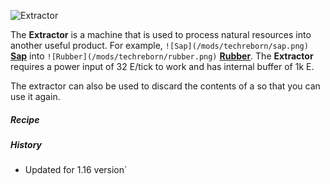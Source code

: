 ![Extractor](/mods/techreborn/extractor.png)

The **Extractor** is a machine that is used to process natural resources into another useful product.
For example, `![Sap](/mods/techreborn/sap.png)` **[Sap](items:part:sap "wikilink")** into `![Rubber](/mods/techreborn/rubber.png)` **[Rubber](items:part:rubber "wikilink")**. The **Extractor**
requires a power input of 32 E/tick to work and has internal buffer of 1k E.

The extractor can also be used to discard the contents of a
<Mcitem id="techreborn:cell"/> so that you can use
it again.


##### Recipe

<Recipe recipe=" input techreborn:treetap
techreborn:basic_machine_frame techreborn:treetap input
techreborn:treetap techreborn:electronic_circuit techreborn:treetap
input air output techreborn:extractor "/>

##### History

* Updated for 1.16 version`
